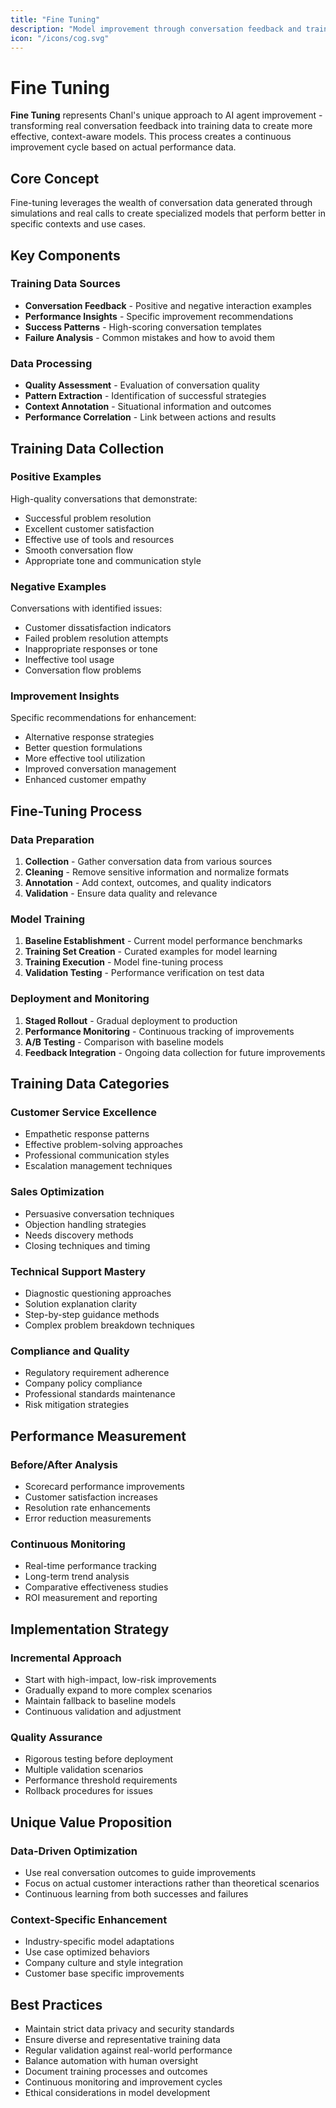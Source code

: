 ```yaml
---
title: "Fine Tuning"
description: "Model improvement through conversation feedback and training data"
icon: "/icons/cog.svg"
---
```


# Fine Tuning

**Fine Tuning** represents Chanl's unique approach to AI agent improvement - transforming real conversation feedback into training data to create more effective, context-aware models. This process creates a continuous improvement cycle based on actual performance data.

## Core Concept

Fine-tuning leverages the wealth of conversation data generated through simulations and real calls to create specialized models that perform better in specific contexts and use cases.

## Key Components

### Training Data Sources
- **Conversation Feedback** - Positive and negative interaction examples
- **Performance Insights** - Specific improvement recommendations
- **Success Patterns** - High-scoring conversation templates
- **Failure Analysis** - Common mistakes and how to avoid them

### Data Processing
- **Quality Assessment** - Evaluation of conversation quality
- **Pattern Extraction** - Identification of successful strategies
- **Context Annotation** - Situational information and outcomes
- **Performance Correlation** - Link between actions and results

## Training Data Collection

### Positive Examples
High-quality conversations that demonstrate:
- Successful problem resolution
- Excellent customer satisfaction
- Effective use of tools and resources
- Smooth conversation flow
- Appropriate tone and communication style

### Negative Examples
Conversations with identified issues:
- Customer dissatisfaction indicators
- Failed problem resolution attempts
- Inappropriate responses or tone
- Ineffective tool usage
- Conversation flow problems

### Improvement Insights
Specific recommendations for enhancement:
- Alternative response strategies
- Better question formulations
- More effective tool utilization
- Improved conversation management
- Enhanced customer empathy

## Fine-Tuning Process

### Data Preparation
1. **Collection** - Gather conversation data from various sources
2. **Cleaning** - Remove sensitive information and normalize formats
3. **Annotation** - Add context, outcomes, and quality indicators
4. **Validation** - Ensure data quality and relevance

### Model Training
1. **Baseline Establishment** - Current model performance benchmarks
2. **Training Set Creation** - Curated examples for model learning
3. **Training Execution** - Model fine-tuning process
4. **Validation Testing** - Performance verification on test data

### Deployment and Monitoring
1. **Staged Rollout** - Gradual deployment to production
2. **Performance Monitoring** - Continuous tracking of improvements
3. **A/B Testing** - Comparison with baseline models
4. **Feedback Integration** - Ongoing data collection for future improvements

## Training Data Categories

### Customer Service Excellence
- Empathetic response patterns
- Effective problem-solving approaches
- Professional communication styles
- Escalation management techniques

### Sales Optimization
- Persuasive conversation techniques
- Objection handling strategies
- Needs discovery methods
- Closing techniques and timing

### Technical Support Mastery
- Diagnostic questioning approaches
- Solution explanation clarity
- Step-by-step guidance methods
- Complex problem breakdown techniques

### Compliance and Quality
- Regulatory requirement adherence
- Company policy compliance
- Professional standards maintenance
- Risk mitigation strategies

## Performance Measurement

### Before/After Analysis
- Scorecard performance improvements
- Customer satisfaction increases
- Resolution rate enhancements
- Error reduction measurements

### Continuous Monitoring
- Real-time performance tracking
- Long-term trend analysis
- Comparative effectiveness studies
- ROI measurement and reporting

## Implementation Strategy

### Incremental Approach
- Start with high-impact, low-risk improvements
- Gradually expand to more complex scenarios
- Maintain fallback to baseline models
- Continuous validation and adjustment

### Quality Assurance
- Rigorous testing before deployment
- Multiple validation scenarios
- Performance threshold requirements
- Rollback procedures for issues

## Unique Value Proposition

### Data-Driven Optimization
- Use real conversation outcomes to guide improvements
- Focus on actual customer interactions rather than theoretical scenarios
- Continuous learning from both successes and failures

### Context-Specific Enhancement
- Industry-specific model adaptations
- Use case optimized behaviors
- Company culture and style integration
- Customer base specific improvements

## Best Practices

- Maintain strict data privacy and security standards
- Ensure diverse and representative training data
- Regular validation against real-world performance
- Balance automation with human oversight
- Document training processes and outcomes
- Continuous monitoring and improvement cycles
- Ethical considerations in model development